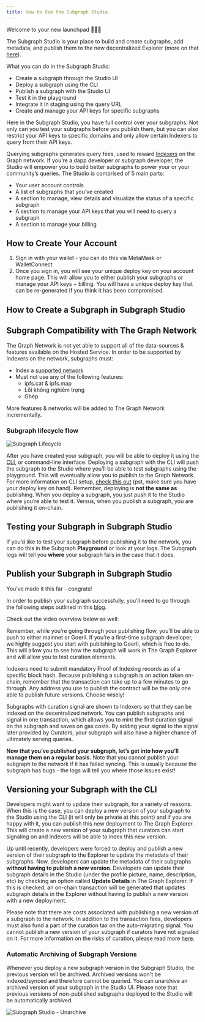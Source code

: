 ```yaml
---
title: How to Use the Subgraph Studio
---
```


Welcome to your new launchpad 👩🏽‍🚀

The Subgraph Studio is your place to build and create subgraphs, add metadata, and publish them to the new decentralized Explorer (more on that [here](/network/explorer)).

What you can do in the Subgraph Studio:

- Create a subgraph through the Studio UI
- Deploy a subgraph using the CLI
- Publish a subgraph with the Studio UI
- Test it in the playground
- Integrate it in staging using the query URL
- Create and manage your API keys for specific subgraphs

Here in the Subgraph Studio, you have full control over your subgraphs. Not only can you test your subgraphs before you publish them, but you can also restrict your API keys to specific domains and only allow certain Indexers to query from their API keys.

Querying subgraphs generates query fees, used to reward [Indexers](/network/indexing) on the Graph network. If you’re a dapp developer or subgraph developer, the Studio will empower you to build better subgraphs to power your or your community’s queries. The Studio is comprised of 5 main parts:

- Your user account controls
- A list of subgraphs that you’ve created
- A section to manage, view details and visualize the status of a specific subgraph
- A section to manage your API keys that you will need to query a subgraph
- A section to manage your billing

## How to Create Your Account

1. Sign in with your wallet - you can do this via MetaMask or WalletConnect
1. Once you sign in, you will see your unique deploy key on your account home page. This will allow you to either publish your subgraphs or manage your API keys + billing. You will have a unique deploy key that can be re-generated if you think it has been compromised.

## How to Create a Subgraph in Subgraph Studio

<VideoEmbed youtube="nGIFuC69bSA" />

## Subgraph Compatibility with The Graph Network

The Graph Network is not yet able to support all of the data-sources & features available on the Hosted Service. In order to be supported by Indexers on the network, subgraphs must:

- Index a [supported network](/developing/supported-networks)
- Must not use any of the following features:
  - ipfs.cat & ipfs.map
  - Lỗi không nghiêm trọng
  - Ghép

More features & networks will be added to The Graph Network incrementally.

### Subgraph lifecycle flow

![Subgraph Lifecycle](/img/subgraph-lifecycle.png)

After you have created your subgraph, you will be able to deploy it using the [CLI](https://github.com/graphprotocol/graph-cli), or command-line interface. Deploying a subgraph with the CLI will push the subgraph to the Studio where you’ll be able to test subgraphs using the playground. This will eventually allow you to publish to the Graph Network. For more information on CLI setup, [check this out](/developing/defining-a-subgraph#install-the-graph-cli) (pst, make sure you have your deploy key on hand). Remember, deploying is **not the same as** publishing. When you deploy a subgraph, you just push it to the Studio where you’re able to test it. Versus, when you publish a subgraph, you are publishing it on-chain.

## Testing your Subgraph in Subgraph Studio

If you’d like to test your subgraph before publishing it to the network, you can do this in the Subgraph **Playground** or look at your logs. The Subgraph logs will tell you **where** your subgraph fails in the case that it does.

## Publish your Subgraph in Subgraph Studio

You’ve made it this far - congrats!

In order to publish your subgraph successfully, you’ll need to go through the following steps outlined in this [blog](https://thegraph.com/blog/building-with-subgraph-studio).

Check out the video overview below as well:

<VideoEmbed youtube="HfDgC2oNnwo" />

Remember, while you’re going through your publishing flow, you’ll be able to push to either mainnet or Goerli. If you’re a first-time subgraph developer, we highly suggest you start with publishing to Goerli, which is free to do. This will allow you to see how the subgraph will work in The Graph Explorer and will allow you to test curation elements.

Indexers need to submit mandatory Proof of Indexing records as of a specific block hash. Because publishing a subgraph is an action taken on-chain, remember that the transaction can take up to a few minutes to go through. Any address you use to publish the contract will be the only one able to publish future versions. Choose wisely!

Subgraphs with curation signal are shown to Indexers so that they can be indexed on the decentralized network. You can publish subgraphs and signal in one transaction, which allows you to mint the first curation signal on the subgraph and saves on gas costs. By adding your signal to the signal later provided by Curators, your subgraph will also have a higher chance of ultimately serving queries.

**Now that you’ve published your subgraph, let’s get into how you’ll manage them on a regular basis.** Note that you cannot publish your subgraph to the network if it has failed syncing. This is usually because the subgraph has bugs - the logs will tell you where those issues exist!

## Versioning your Subgraph with the CLI

Developers might want to update their subgraph, for a variety of reasons. When this is the case, you can deploy a new version of your subgraph to the Studio using the CLI (it will only be private at this point) and if you are happy with it, you can publish this new deployment to The Graph Explorer. This will create a new version of your subgraph that curators can start signaling on and Indexers will be able to index this new version.

Up until recently, developers were forced to deploy and publish a new version of their subgraph to the Explorer to update the metadata of their subgraphs. Now, developers can update the metadata of their subgraphs **without having to publish a new version**. Developers can update their subgraph details in the Studio (under the profile picture, name, description, etc) by checking an option called **Update Details** in The Graph Explorer. If this is checked, an on-chain transaction will be generated that updates subgraph details in the Explorer without having to publish a new version with a new deployment.

Please note that there are costs associated with publishing a new version of a subgraph to the network. In addition to the transaction fees, developers must also fund a part of the curation tax on the auto-migrating signal. You cannot publish a new version of your subgraph if curators have not signaled on it. For more information on the risks of curation, please read more [here](/network/curating).

### Automatic Archiving of Subgraph Versions

Whenever you deploy a new subgraph version in the Subgraph Studio, the previous version will be archived. Archived versions won't be indexed/synced and therefore cannot be queried. You can unarchive an archived version of your subgraph in the Studio UI. Please note that previous versions of non-published subgraphs deployed to the Studio will be automatically archived.

![Subgraph Studio - Unarchive](/img/Unarchive.png)
